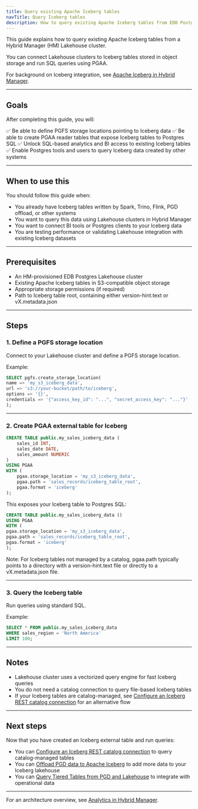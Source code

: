 ```yaml
---
title: Query existing Apache Iceberg tables
navTitle: Query Iceberg tables
description: How to query existing Apache Iceberg tables from EDB Postgres Lakehouse clusters in Hybrid Manager.
---
```



This guide explains how to query existing Apache Iceberg tables from a Hybrid Manager (HM) Lakehouse cluster.

You can connect Lakehouse clusters to Iceberg tables stored in object storage and run SQL queries using PGAA.

For background on Iceberg integration, see [Apache Iceberg in Hybrid Manager](../../iceberg.mdx).

---

## Goals

After completing this guide, you will:

✅ Be able to define PGFS storage locations pointing to Iceberg data
✅ Be able to create PGAA reader tables that expose Iceberg tables to Postgres SQL
✅ Unlock SQL-based analytics and BI access to existing Iceberg tables
✅ Enable Postgres tools and users to query Iceberg data created by other systems

---

## When to use this

You should follow this guide when:

- You already have Iceberg tables written by Spark, Trino, Flink, PGD offload, or other systems
- You want to query this data using Lakehouse clusters in Hybrid Manager
- You want to connect BI tools or Postgres clients to your Iceberg data
- You are testing performance or validating Lakehouse integration with existing Iceberg datasets

---

## Prerequisites

- An HM-provisioned EDB Postgres Lakehouse cluster
- Existing Apache Iceberg tables in S3-compatible object storage
- Appropriate storage permissions (if required)
- Path to Iceberg table root, containing either version-hint.text or vX.metadata.json

---

## Steps

### 1. Define a PGFS storage location

Connect to your Lakehouse cluster and define a PGFS storage location.

Example:

```sql
SELECT pgfs.create_storage_location(
name => 'my_s3_iceberg_data',
url => 's3://your-bucket/path/to/iceberg',
options => '{}',
credentials => '{"access_key_id": "...", "secret_access_key": "..."}'
);
```
---

### 2. Create PGAA external table for Iceberg

```sql
CREATE TABLE public.my_sales_iceberg_data (
    sales_id INT,
    sales_date DATE,
    sales_amount NUMERIC
)
USING PGAA
WITH (
    pgaa.storage_location = 'my_s3_iceberg_data',
    pgaa.path = 'sales_records/iceberg_table_root',
    pgaa.format = 'iceberg'
);
```
This exposes your Iceberg table to Postgres SQL:

```sql
CREATE TABLE public.my_sales_iceberg_data ()
USING PGAA
WITH (
pgaa.storage_location = 'my_s3_iceberg_data',
pgaa.path = 'sales_records/iceberg_table_root',
pgaa.format = 'iceberg'
);
```
Note: For Iceberg tables not managed by a catalog, pgaa.path typically points to a directory with a version-hint.text file or directly to a vX.metadata.json file.

---

### 3. Query the Iceberg table

Run queries using standard SQL.

Example:

```sql
SELECT * FROM public.my_sales_iceberg_data
WHERE sales_region = 'North America'
LIMIT 100;
```
---

## Notes

- Lakehouse cluster uses a vectorized query engine for fast Iceberg queries
- You do not need a catalog connection to query file-based Iceberg tables
- If your Iceberg tables are catalog-managed, see [Configure an Iceberg REST catalog connection](./configure-iceberg-catalog) for an alternative flow

---

## Next steps

Now that you have created an Iceberg external table and run queries:

- You can [Configure an Iceberg REST catalog connection](./configure-iceberg-catalog) to query catalog-managed tables
- You can [Offload PGD data to Apache Iceberg](./offload-pgd-to-iceberg) to add more data to your Iceberg lakehouse
- You can [Query Tiered Tables from PGD and Lakehouse](./query-tiered-tables) to integrate with operational data

---

For an architecture overview, see [Analytics in Hybrid Manager](../index.mdx).
